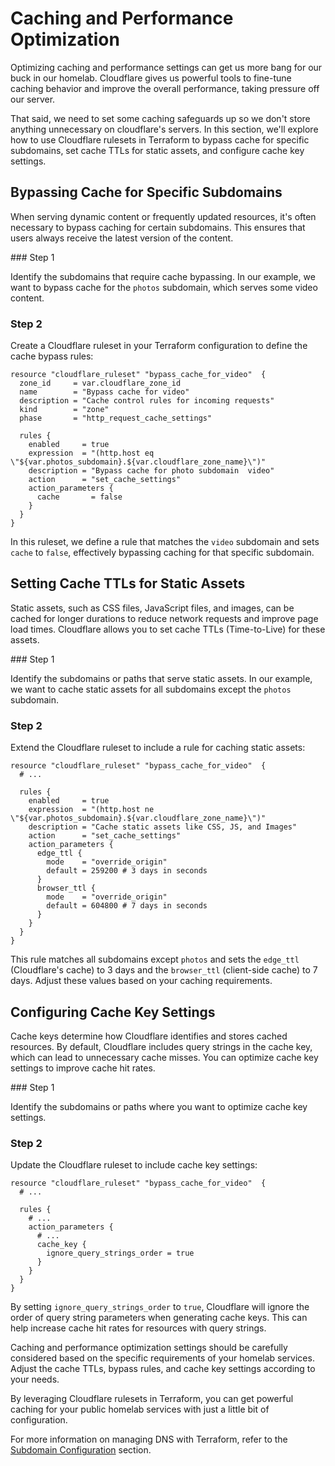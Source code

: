 
# Caching and Performance Optimization

Optimizing caching and performance settings can get us more bang for our buck in our homelab. Cloudflare gives us powerful tools to fine-tune caching behavior and improve the overall performance, taking pressure off our server.

That said, we need to set some caching safeguards up so we don't store anything unnecessary on cloudflare's servers. In this section, we'll explore how to use Cloudflare rulesets in Terraform to bypass cache for specific subdomains, set cache TTLs for static assets, and configure cache key settings.

## Bypassing Cache for Specific Subdomains

When serving dynamic content or frequently updated resources, it's often necessary to bypass caching for certain subdomains. This ensures that users always receive the latest version of the content.

<Steps>
### Step 1

Identify the subdomains that require cache bypassing. In our example, we want to bypass cache for the `photos` subdomain, which serves some video content.

### Step 2

Create a Cloudflare ruleset in your Terraform configuration to define the cache bypass rules:

```hcl
resource "cloudflare_ruleset" "bypass_cache_for_video"  {
  zone_id     = var.cloudflare_zone_id
  name        = "Bypass cache for video"
  description = "Cache control rules for incoming requests"
  kind        = "zone"
  phase       = "http_request_cache_settings"

  rules {
    enabled     = true
    expression  = "(http.host eq \"${var.photos_subdomain}.${var.cloudflare_zone_name}\")"
    description = "Bypass cache for photo subdomain  video"
    action      = "set_cache_settings"
    action_parameters {
      cache       = false
    }
  }
}
```

In this ruleset, we define a rule that matches the `video` subdomain and sets `cache` to `false`, effectively bypassing caching for that specific subdomain.
</Steps>

## Setting Cache TTLs for Static Assets

Static assets, such as CSS files, JavaScript files, and images, can be cached for longer durations to reduce network requests and improve page load times. Cloudflare allows you to set cache TTLs (Time-to-Live) for these assets.

<Steps>
### Step 1

Identify the subdomains or paths that serve static assets. In our example, we want to cache static assets for all subdomains except the `photos` subdomain.

### Step 2

Extend the Cloudflare ruleset to include a rule for caching static assets:

```hcl
resource "cloudflare_ruleset" "bypass_cache_for_video"  {
  # ...

  rules {
    enabled     = true
    expression  = "(http.host ne \"${var.photos_subdomain}.${var.cloudflare_zone_name}\")"
    description = "Cache static assets like CSS, JS, and Images"
    action      = "set_cache_settings"
    action_parameters {
      edge_ttl {
        mode    = "override_origin"
        default = 259200 # 3 days in seconds
      }
      browser_ttl {
        mode    = "override_origin"
        default = 604800 # 7 days in seconds
      }
    }
  }
}
```

This rule matches all subdomains except `photos` and sets the `edge_ttl` (Cloudflare's cache) to 3 days and the `browser_ttl` (client-side cache) to 7 days. Adjust these values based on your caching requirements.
</Steps>

## Configuring Cache Key Settings

Cache keys determine how Cloudflare identifies and stores cached resources. By default, Cloudflare includes query strings in the cache key, which can lead to unnecessary cache misses. You can optimize cache key settings to improve cache hit rates.

<Steps>
### Step 1

Identify the subdomains or paths where you want to optimize cache key settings.

### Step 2

Update the Cloudflare ruleset to include cache key settings:

```hcl
resource "cloudflare_ruleset" "bypass_cache_for_video"  {
  # ...

  rules {
    # ...
    action_parameters {
      # ...
      cache_key {
        ignore_query_strings_order = true
      }
    }
  }
}
```

By setting `ignore_query_strings_order` to `true`, Cloudflare will ignore the order of query string parameters when generating cache keys. This can help increase cache hit rates for resources with query strings.
</Steps>

<Callout>
Caching and performance optimization settings should be carefully considered based on the specific requirements of your homelab services. Adjust the cache TTLs, bypass rules, and cache key settings according to your needs.
</Callout>

By leveraging Cloudflare rulesets in Terraform, you can get powerful caching for your public homelab services with just a little bit of configuration.

For more information on managing DNS with Terraform, refer to the [Subdomain Configuration](/managing-dns-with-terraform/subdomain-configuration) section.
